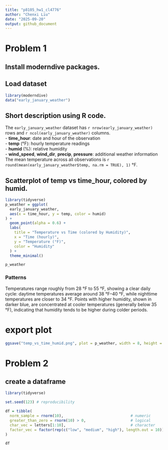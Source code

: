 ```yaml
---
title: "p8105_hw1_cl4776"
author: "Chenxi Liu"
date: "2025-09-20"
output: github_document
---
```


# Problem 1

## Install moderndive packages.

## Load dataset
```r
library(moderndive)
data("early_january_weather")
```

## Short description using R code.

The `early_january_weather` dataset has `r nrow(early_january_weather)` rows and `r ncol(early_january_weather)` columns.  
- **time_hour**: date and hour of the observation  
- **temp** (°F): hourly temperature readings  
- **humid** (%): relative humidity  
- **wind_speed**, **wind_dir**, **precip**, **pressure**: additional weather information  
The mean temperature across all observations is `r round(mean(early_january_weather$temp, na.rm = TRUE), 1)` °F.


## Scatterplot of temp vs time_hour, colored by humid.



```r
library(tidyverse)
p_weather = ggplot(
  early_january_weather,
  aes(x = time_hour, y = temp, color = humid)
) +
  geom_point(alpha = 0.6) +
  labs(
    title = "Temperature vs Time (colored by Humidity)",
    x = "Time (hourly)",
    y = "Temperature (°F)",
    color = "Humidity"
  ) +
  theme_minimal()

p_weather
```

### Patterns
Temperatures range roughly from 28 °F to 55 °F, showing a clear daily cycle: daytime temperatures average around 38 °F–40 °F, while nighttime temperatures are closer to 34 °F. Points with higher humidity, shown in darker blue, are concentrated at cooler temperatures (generally below 35 °F), indicating that humidity tends to be higher during colder periods.

# export plot

```r
ggsave("temp_vs_time_humid.png", plot = p_weather, width = 8, height = 5, dpi = 300)
```
# Problem 2 

## create a dataframe
```r
library(tidyverse)

set.seed(123) # reproducibility

df = tibble(
  norm_sample = rnorm(10),                              # numeric
  greater_than_zero = rnorm(10) > 0,                    # logical
  char_vec = letters[1:10],                             # character
  factor_vec = factor(rep(c("low", "medium", "high"), length.out = 10))  # factor
)

df
```

